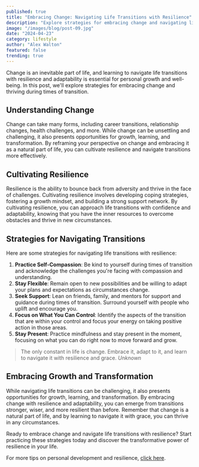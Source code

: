 ```yaml
---
published: true
title: "Embracing Change: Navigating Life Transitions with Resilience"
description: "Explore strategies for embracing change and navigating life transitions with resilience and adaptability."
image: "/images/blog/post-09.jpg"
date: "2024-04-23"
category: lifestyle
author: "Alex Walton"
featured: false
trending: true
---
```


Change is an inevitable part of life, and learning to navigate life transitions with resilience and adaptability is essential for personal growth and well-being. In this post, we'll explore strategies for embracing change and thriving during times of transition.

## Understanding Change

Change can take many forms, including career transitions, relationship changes, health challenges, and more. While change can be unsettling and challenging, it also presents opportunities for growth, learning, and transformation. By reframing your perspective on change and embracing it as a natural part of life, you can cultivate resilience and navigate transitions more effectively.

## Cultivating Resilience

Resilience is the ability to bounce back from adversity and thrive in the face of challenges. Cultivating resilience involves developing coping strategies, fostering a growth mindset, and building a strong support network. By cultivating resilience, you can approach life transitions with confidence and adaptability, knowing that you have the inner resources to overcome obstacles and thrive in new circumstances.

## Strategies for Navigating Transitions

Here are some strategies for navigating life transitions with resilience:

1. **Practice Self-Compassion**: Be kind to yourself during times of transition and acknowledge the challenges you're facing with compassion and understanding.
2. **Stay Flexible**: Remain open to new possibilities and be willing to adapt your plans and expectations as circumstances change.
3. **Seek Support**: Lean on friends, family, and mentors for support and guidance during times of transition. Surround yourself with people who uplift and encourage you.
4. **Focus on What You Can Control**: Identify the aspects of the transition that are within your control and focus your energy on taking positive action in those areas.
5. **Stay Present**: Practice mindfulness and stay present in the moment, focusing on what you can do right now to move forward and grow.

>The only constant in life is change. Embrace it, adapt to it, and learn to navigate it with resilience and grace.
<cite>Unknown</cite>

## Embracing Growth and Transformation

While navigating life transitions can be challenging, it also presents opportunities for growth, learning, and transformation. By embracing change with resilience and adaptability, you can emerge from transitions stronger, wiser, and more resilient than before. Remember that change is a natural part of life, and by learning to navigate it with grace, you can thrive in any circumstances.

Ready to embrace change and navigate life transitions with resilience? Start practicing these strategies today and discover the transformative power of resilience in your life.

For more tips on personal development and resilience, [click here](#!).
